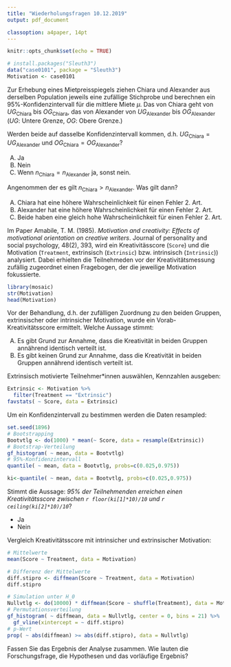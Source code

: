 ```yaml
---
title: "Wiederholungsfragen 10.12.2019"
output: pdf_document

classoption: a4paper, 14pt
---
```


```r
knitr::opts_chunk$set(echo = TRUE)
```

```r
# install.packages("Sleuth3")
data("case0101", package = "Sleuth3")
Motivation <- case0101
```

Zur Erhebung eines Mietpreisspiegels ziehen Chiara und Alexander aus derselben Population jeweils eine zufällige Stichprobe und berechnen ein $95\%$-Konfidenzintervall für die mittlere Miete $\mu$. Das von Chiara geht von $UG_{\text{Chiara}}$ bis $OG_{\text{Chiara}}$, das von Alexander von $UG_{\text{Alexander}}$ bis $OG_{\text{Alexander}}$ ($UG$: Untere Grenze, $OG$: Obere Grenze.)

Werden beide auf dasselbe Konfidenzintervall kommen, d.h. $UG_{\text{Chiara}}=UG_{\text{Alexander}}$ und $OG_{\text{Chiara}}=OG_{\text{Alexander}}$?

A.  Ja
B.  Nein
C.  Wenn $n_{\text{Chiara}}=n_{\text{Alexander}}$ ja, sonst nein.

\vspace{2cm}

Angenommen der es gilt $n_{\text{Chiara}}>n_{\text{Alexander}}$. Was gilt dann?

A.  Chiara hat eine höhere Wahrscheinlichkeit für einen Fehler 2. Art.
B.  Alexander hat eine höhere Wahrscheinlichkeit für einen Fehler 2. Art.
C.  Beide haben eine gleich hohe Wahrscheinlichkeit für einen Fehler 2. Art.

\vspace{2cm}

Im Paper Amabile, T. M. (1985). *Motivation and creativity: Effects of motivational orientation on creative writers*. Journal of personality and social psychology, 48(2), 393, wird ein Kreativitässcore (`Score`)  und die Motivation (`Treatment`, extrinsisch (`Extrinsic`) bzw. intrinsisch (`Intrinsic`)) analysiert. Dabei erhielten die Teilnehmeden vor der Kreativitätsmessung zufällig zugeordnet einen Fragebogen, der die jeweilige Motivation fokussierte. 

```r
library(mosaic)
str(Motivation)
head(Motivation)
```

\vspace{2cm}

Vor der Behandlung, d.h. der zufälligen Zuordnung zu den beiden Gruppen, extrinsischer oder intrinsicher Motivation, wurde ein Vorab-Kreativitätsscore ermittelt. Welche Aussage stimmt:

A.  Es gibt Grund zur Annahme, dass die Kreativität in beiden Gruppen annährend identisch verteilt ist.
B.  Es gibt keinen Grund zur Annahme, dass die Kreativität in beiden Gruppen annährend identisch verteilt ist.

\vspace {2cm}

Extrinsisch motivierte Teilnehmer\*innen auswählen, Kennzahlen ausgeben:

```r
Extrinsic <- Motivation %>%
  filter(Treatment == "Extrinsic")
favstats( ~ Score, data = Extrinsic)
```

Um ein Konfidenzintervall zu bestimmen werden die Daten resampled:

```r
set.seed(1896)
# Bootstrapping
Bootvtlg <- do(1000) * mean(~ Score, data = resample(Extrinsic))
# Bootstrap-Verteilung
gf_histogram( ~ mean, data = Bootvtlg)
# 95%-Konfidenzintervall
quantile( ~ mean, data = Bootvtlg, probs=c(0.025,0.975))
```

```r
ki<-quantile( ~ mean, data = Bootvtlg, probs=c(0.025,0.975))
```



Stimmt die Aussage: *95\% der Teilnehmenden erreichen einen Kreativitätsscore zwischen `r floor(ki[1]*10)/10` und `r ceiling(ki[2]*10)/10`*?

- Ja
- Nein


\newpage

Vergleich Kreativitätsscore mit intrinsicher und extrinsischer Motivation:

```r
# Mittelwerte 
mean(Score ~ Treatment, data = Motivation)
```

```r
# Differenz der Mittelwerte
diff.stipro <- diffmean(Score ~ Treatment, data = Motivation)
diff.stipro
```


```r
# Simulation unter H_0
Nullvtlg <- do(10000) * diffmean(Score ~ shuffle(Treatment), data = Motivation) 
# Permutationsverteilung
gf_histogram( ~ diffmean, data = Nullvtlg, center = 0, bins = 21) %>%
  gf_vline(xintercept = ~ diff.stipro)
# p-Wert
prop( ~ abs(diffmean) >= abs(diff.stipro), data = Nullvtlg)
```

Fassen Sie das Ergebnis der Analyse zusammen. Wie lauten die Forschungsfrage, die Hypothesen und das vorläufige Ergebnis?



